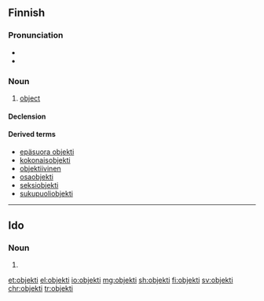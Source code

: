 ==Finnish==

===Pronunciation===
* {{IPA|[ˈo̞bje̞kti]|lang=fi}}
* {{hyphenation|ob|jek|ti|lang=fi}}

===Noun===
{{fi-noun}}

# [[object]]

====Declension====
{{fi-decl-risti|objekt|||a}}

====Derived terms====
* [[epäsuora objekti]]
* [[kokonaisobjekti]]
* [[objektiivinen]]
* [[osaobjekti]]
* [[seksiobjekti]]
* [[sukupuoliobjekti]]

----

==Ido==

===Noun===
{{head|io|plural}}

# {{plural of|objekto|lang=io}}

[[et:objekti]]
[[el:objekti]]
[[io:objekti]]
[[mg:objekti]]
[[sh:objekti]]
[[fi:objekti]]
[[sv:objekti]]
[[chr:objekti]]
[[tr:objekti]]